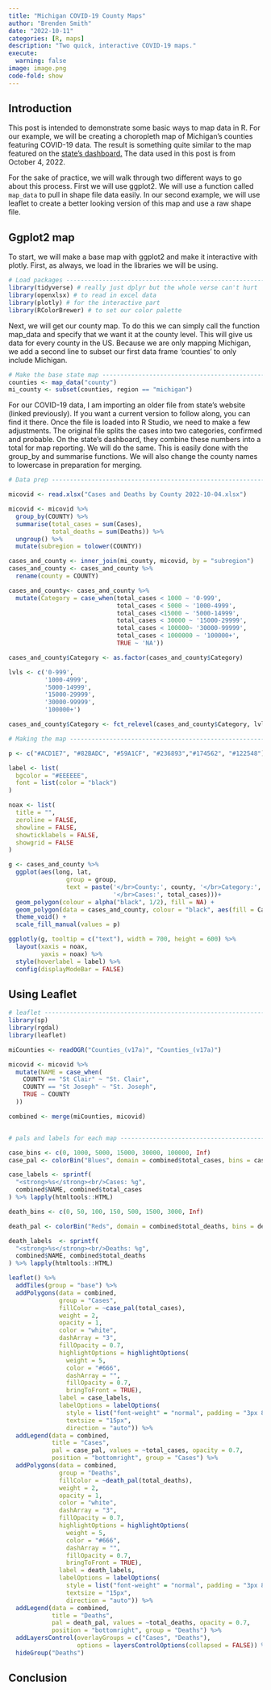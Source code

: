 ```yaml
---
title: "Michigan COVID-19 County Maps"
author: "Brenden Smith"
date: "2022-10-11"
categories: [R, maps]
description: "Two quick, interactive COVID-19 maps."
execute:
  warning: false
image: image.png
code-fold: show
---
```


## Introduction

This post is intended to demonstrate some basic ways to map data in R. For our example, we will be creating a choropleth map of Michigan's counties featuring COVID-19 data. The result is something quite similar to the map featured on the [state's dashboard.](https://www.michigan.gov/coronavirus/stats) The data used in this post is from October 4, 2022.

For the sake of practice, we will walk through two different ways to go about this process. First we will use ggplot2. We will use a function called `map_data` to pull in shape file data easily. In our second example, we will use leaflet to create a better looking version of this map and use a raw shape file.

## Ggplot2 map

To start, we will make a base map with ggplot2 and make it interactive with plotly. First, as always, we load in the libraries we will be using.

```r
# Load packages -----------------------------------------------------------
library(tidyverse) # really just dplyr but the whole verse can't hurt
library(openxlsx) # to read in excel data
library(plotly) # for the interactive part
library(RColorBrewer) # to set our color palette
```

Next, we will get our county map. To do this we can simply call the function map_data and specify that we want it at the county level. This will give us data for every county in the US. Because we are only mapping Michigan, we add a second line to subset our first data frame 'counties' to only include Michigan.

```r
# Make the base state map -------------------------------------------------
counties <- map_data("county")
mi_county <- subset(counties, region == "michigan")
```

For our COVID-19 data, I am importing an older file from state's website (linked previously). If you want a current version to follow along, you can find it there. Once the file is loaded into R Studio, we need to make a few adjustments. The original file splits the cases into two categories, confirmed and probable. On the state's dashboard, they combine these numbers into a total for map reporting. We will do the same. This is easily done with the group_by and summarise functions. We will also change the county names to lowercase in preparation for merging.

```r

# Data prep ---------------------------------------------------------------

micovid <- read.xlsx("Cases and Deaths by County 2022-10-04.xlsx")

micovid <- micovid %>%
  group_by(COUNTY) %>%
  summarise(total_cases = sum(Cases),
            total_deaths = sum(Deaths)) %>%
  ungroup() %>%
  mutate(subregion = tolower(COUNTY))

cases_and_county <- inner_join(mi_county, micovid, by = "subregion")
cases_and_county <- cases_and_county %>%
  rename(county = COUNTY)


```

```r
cases_and_county<- cases_and_county %>%
  mutate(Category = case_when(total_cases < 1000 ~ '0-999', 
                              total_cases < 5000 ~ '1000-4999',
                              total_cases <15000 ~ '5000-14999',
                              total_cases < 30000 ~ '15000-29999',
                              total_cases < 100000~ '30000-99999',
                              total_cases < 1000000 ~ '100000+',
                              TRUE ~ 'NA'))

cases_and_county$Category <- as.factor(cases_and_county$Category)

lvls <- c('0-999', 
          '1000-4999',
          '5000-14999',
          '15000-29999',
          '30000-99999',
          '100000+')

cases_and_county$Category <- fct_relevel(cases_and_county$Category, lvls)
```

```r
# Making the map ----------------------------------------------------------

p <- c("#ACD1E7", "#82BADC", "#59A1CF", "#236893","#174562", "#122548")

label <- list(
  bgcolor = "#EEEEEE",
  font = list(color = "black")
)

noax <- list(
  title = "",
  zeroline = FALSE,
  showline = FALSE,
  showticklabels = FALSE,
  showgrid = FALSE
)

g <- cases_and_county %>%
  ggplot(aes(long, lat, 
                group = group,
                text = paste('</br>County:', county, '</br>Category:', Category,
                             '</br>Cases:', total_cases)))+
  geom_polygon(colour = alpha("black", 1/2), fill = NA) +
  geom_polygon(data = cases_and_county, colour = "black", aes(fill = Category))+
  theme_void() +
  scale_fill_manual(values = p) 
```

```r
ggplotly(g, tooltip = c("text"), width = 700, height = 600) %>%
  layout(xaxis = noax,
         yaxis = noax) %>%
  style(hoverlabel = label) %>%
  config(displayModeBar = FALSE)
```

## Using Leaflet

```r
# leaflet -----------------------------------------------------------------
library(sp)
library(rgdal)
library(leaflet)

miCounties <- readOGR("Counties_(v17a)", "Counties_(v17a)")

micovid <- micovid %>%
  mutate(NAME = case_when(
    COUNTY == "St Clair" ~ "St. Clair",
    COUNTY == "St Joseph" ~ "St. Joseph",
    TRUE ~ COUNTY
  ))

combined <- merge(miCounties, micovid)


# pals and labels for each map -------------------------------------------------------

case_bins <- c(0, 1000, 5000, 15000, 30000, 100000, Inf)
case_pal <- colorBin("Blues", domain = combined$total_cases, bins = case_bins)

case_labels <- sprintf(
  "<strong>%s</strong><br/>Cases: %g",
  combined$NAME, combined$total_cases
) %>% lapply(htmltools::HTML)

death_bins <- c(0, 50, 100, 150, 500, 1500, 3000, Inf)

death_pal <- colorBin("Reds", domain = combined$total_deaths, bins = death_bins)

death_labels  <- sprintf(
  "<strong>%s</strong><br/>Deaths: %g",
  combined$NAME, combined$total_deaths
) %>% lapply(htmltools::HTML)

leaflet() %>% 
  addTiles(group = "base") %>%
  addPolygons(data = combined,
              group = "Cases",
              fillColor = ~case_pal(total_cases),
              weight = 2,
              opacity = 1,
              color = "white",
              dashArray = "3",
              fillOpacity = 0.7,
              highlightOptions = highlightOptions(
                weight = 5,
                color = "#666",
                dashArray = "",
                fillOpacity = 0.7,
                bringToFront = TRUE),
              label = case_labels,
              labelOptions = labelOptions(
                style = list("font-weight" = "normal", padding = "3px 8px"),
                textsize = "15px",
                direction = "auto")) %>%
  addLegend(data = combined,
            title = "Cases",
            pal = case_pal, values = ~total_cases, opacity = 0.7,
            position = "bottomright", group = "Cases") %>%
  addPolygons(data = combined,
              group = "Deaths",
              fillColor = ~death_pal(total_deaths),
              weight = 2,
              opacity = 1,
              color = "white",
              dashArray = "3",
              fillOpacity = 0.7,
              highlightOptions = highlightOptions(
                weight = 5,
                color = "#666",
                dashArray = "",
                fillOpacity = 0.7,
                bringToFront = TRUE),
              label = death_labels,
              labelOptions = labelOptions(
                style = list("font-weight" = "normal", padding = "3px 8px"),
                textsize = "15px",
                direction = "auto")) %>%
  addLegend(data = combined, 
            title = "Deaths",
            pal = death_pal, values = ~total_deaths, opacity = 0.7,
            position = "bottomright", group = "Deaths") %>%
  addLayersControl(overlayGroups = c("Cases", "Deaths"),
                   options = layersControlOptions(collapsed = FALSE)) %>%
  hideGroup("Deaths")

```

## Conclusion
